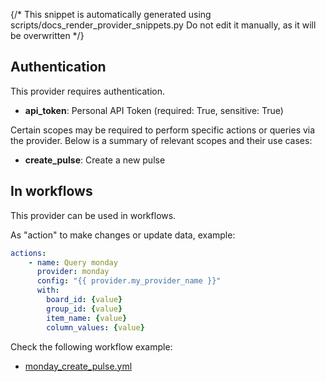 {/* This snippet is automatically generated using scripts/docs_render_provider_snippets.py 
Do not edit it manually, as it will be overwritten */}

## Authentication
This provider requires authentication.
- **api_token**: Personal API Token (required: True, sensitive: True)

Certain scopes may be required to perform specific actions or queries via the provider. Below is a summary of relevant scopes and their use cases:
- **create_pulse**: Create a new pulse  



## In workflows

This provider can be used in workflows.



As "action" to make changes or update data, example:
```yaml
actions:
    - name: Query monday
      provider: monday
      config: "{{ provider.my_provider_name }}"
      with:
        board_id: {value}  
        group_id: {value}  
        item_name: {value}  
        column_values: {value}  
```




Check the following workflow example:
- [monday_create_pulse.yml](https://github.com/keephq/keep/blob/main/examples/workflows/monday_create_pulse.yml)
